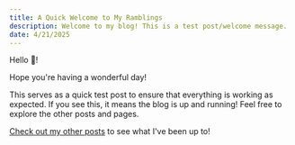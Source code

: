 ```yaml
---
title: A Quick Welcome to My Ramblings
description: Welcome to my blog! This is a test post/welcome message.
date: 4/21/2025
---
```


Hello 👋!

Hope you're having a wonderful day! 

This serves as a quick test post to ensure that everything is working as expected. If you see this, it means the blog is up and running!
Feel free to explore the other posts and pages.

[Check out my other posts](/blog) to see what I've been up to!